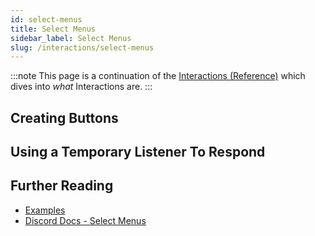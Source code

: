 ```yaml
---
id: select-menus
title: Select Menus
sidebar_label: Select Menus
slug: /interactions/select-menus
---
```


:::note
This page is a continuation of the [Interactions (Reference)](/interactions) which dives into *what* Interactions are.
:::

## Creating Buttons

## Using a Temporary Listener To Respond

## Further Reading
* [Examples](/examples)
* [Discord Docs - Select Menus](https://discord.com/developers/docs/interactions/message-components#select-menus)
